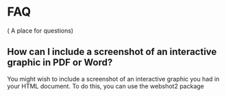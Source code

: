 # FAQ

( A place for questions)

## How can I include a screenshot of an interactive graphic in PDF or Word?

You might wish to include a screenshot of an interactive graphic you had in your HTML document. To do this, you can use the webshot2 package
